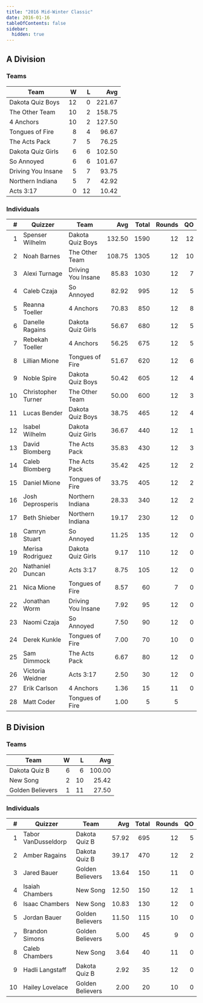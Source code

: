```yaml
---
title: "2016 Mid-Winter Classic"
date: 2016-01-16
tableOfContents: false
sidebar:
  hidden: true
---
```


## A Division

### Teams

| Team               |    W |    L |    Avg |
| ------------------ | ---: | ---: | -----: |
| Dakota Quiz Boys   |   12 |    0 | 221.67 |
| The Other Team     |   10 |    2 | 158.75 |
| 4 Anchors          |   10 |    2 | 127.50 |
| Tongues of Fire    |    8 |    4 |  96.67 |
| The Acts Pack      |    7 |    5 |  76.25 |
| Dakota Quiz Girls  |    6 |    6 | 102.50 |
| So Annoyed         |    6 |    6 | 101.67 |
| Driving You Insane |    5 |    7 |  93.75 |
| Northern Indiana   |    5 |    7 |  42.92 |
| Acts 3:17          |    0 |   12 |  10.42 |

### Individuals

|    # | Quizzer            | Team               |    Avg | Total | Rounds |   QO |
| ---: | ------------------ | ------------------ | -----: | ----: | -----: | ---: |
|    1 | Spenser Wilhelm    | Dakota Quiz Boys   | 132.50 |  1590 |     12 |   12 |
|    2 | Noah Barnes        | The Other Team     | 108.75 |  1305 |     12 |   10 |
|    3 | Alexi Turnage      | Driving You Insane |  85.83 |  1030 |     12 |    7 |
|    4 | Caleb Czaja        | So Annoyed         |  82.92 |   995 |     12 |    5 |
|    5 | Reanna Toeller     | 4 Anchors          |  70.83 |   850 |     12 |    8 |
|    6 | Danelle Ragains    | Dakota Quiz Girls  |  56.67 |   680 |     12 |    5 |
|    7 | Rebekah Toeller    | 4 Anchors          |  56.25 |   675 |     12 |    5 |
|    8 | Lillian Mione      | Tongues of Fire    |  51.67 |   620 |     12 |    6 |
|    9 | Noble Spire        | Dakota Quiz Boys   |  50.42 |   605 |     12 |    4 |
|   10 | Christopher Turner | The Other Team     |  50.00 |   600 |     12 |    3 |
|   11 | Lucas Bender       | Dakota Quiz Boys   |  38.75 |   465 |     12 |    4 |
|   12 | Isabel Wilhelm     | Dakota Quiz Girls  |  36.67 |   440 |     12 |    1 |
|   13 | David Blomberg     | The Acts Pack      |  35.83 |   430 |     12 |    3 |
|   14 | Caleb Blomberg     | The Acts Pack      |  35.42 |   425 |     12 |    2 |
|   15 | Daniel Mione       | Tongues of Fire    |  33.75 |   405 |     12 |    2 |
|   16 | Josh Deprosperis   | Northern Indiana   |  28.33 |   340 |     12 |    2 |
|   17 | Beth Shieber       | Northern Indiana   |  19.17 |   230 |     12 |    0 |
|   18 | Camryn Stuart      | So Annoyed         |  11.25 |   135 |     12 |    0 |
|   19 | Merisa Rodriguez   | Dakota Quiz Girls  |   9.17 |   110 |     12 |    0 |
|   20 | Nathaniel Duncan   | Acts 3:17          |   8.75 |   105 |     12 |    0 |
|   21 | Nica Mione         | Tongues of Fire    |   8.57 |    60 |      7 |    0 |
|   22 | Jonathan Worm      | Driving You Insane |   7.92 |    95 |     12 |    0 |
|   23 | Naomi Czaja        | So Annoyed         |   7.50 |    90 |     12 |    0 |
|   24 | Derek Kunkle       | Tongues of Fire    |   7.00 |    70 |     10 |    0 |
|   25 | Sam Dimmock        | The Acts Pack      |   6.67 |    80 |     12 |    0 |
|   26 | Victoria Weidner   | Acts 3:17          |   2.50 |    30 |     12 |    0 |
|   27 | Erik Carlson       | 4 Anchors          |   1.36 |    15 |     11 |    0 |
|   28 | Matt Coder         | Tongues of Fire    |   1.00 |     5 |      5 |      |

## B Division

### Teams

| Team             |    W |    L |    Avg |
| ---------------- | ---: | ---: | -----: |
| Dakota Quiz B    |    6 |    6 | 100.00 |
| New Song         |    2 |   10 |  25.42 |
| Golden Believers |    1 |   11 |  27.50 |

### Individuals

|    # | Quizzer             | Team             |   Avg | Total | Rounds |   QO |
| ---: | ------------------- | ---------------- | ----: | ----: | -----: | ---: |
|    1 | Tabor VanDusseldorp | Dakota Quiz B    | 57.92 |   695 |     12 |    5 |
|    2 | Amber Ragains       | Dakota Quiz B    | 39.17 |   470 |     12 |    2 |
|    3 | Jared Bauer         | Golden Believers | 13.64 |   150 |     11 |    0 |
|    4 | Isaiah Chambers     | New Song         | 12.50 |   150 |     12 |    1 |
|    6 | Isaac Chambers      | New Song         | 10.83 |   130 |     12 |    0 |
|    5 | Jordan Bauer        | Golden Believers | 11.50 |   115 |     10 |    0 |
|    7 | Brandon Simons      | Golden Believers |  5.00 |    45 |      9 |    0 |
|    8 | Caleb Chambers      | New Song         |  3.64 |    40 |     11 |    0 |
|    9 | Hadli Langstaff     | Dakota Quiz B    |  2.92 |    35 |     12 |    0 |
|   10 | Hailey Lovelace     | Golden Believers |  2.00 |    20 |     10 |    0 |
